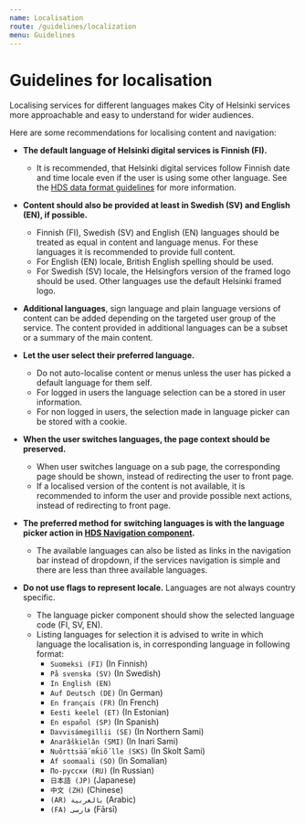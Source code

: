 ```yaml
---
name: Localisation
route: /guidelines/localization
menu: Guidelines
---
```




# Guidelines for localisation
<LargeParagraph>
    Localising services for different languages makes City of Helsinki services more approachable and easy to understand for wider audiences.
</LargeParagraph>

Here are some recommendations for localising content and navigation:

- **The default language of Helsinki digital services is Finnish (FI).**
  - It is recommended, that Helsinki digital services follow Finnish date and time locale even if the user is using some other language. See the [HDS data format guidelines](https://hds.hel.fi/guidelines/data-formats "HDS data format guidelines") for more information.
- **Content should also be provided at least in Swedish (SV) and English (EN), if possible.**
  - Finnish (FI), Swedish (SV) and English (EN) languages should be treated as equal in content and language menus. For these languages it is recommended to provide full content.
  - For English (EN) locale, British English spelling should be used.
  - For Swedish (SV) locale, the Helsingfors version of the framed logo should be used. Other languages use the default Helsinki framed logo.
- **Additional languages**, sign language and plain language versions of content can be added depending on the targeted user group of the service. The content provided in additional languages can be a subset or a summary of the main content.


- **Let the user select their preferred language.**
  - Do not auto-localise content or menus unless the user has picked a default language for them self. 
  - For logged in users the language selection can be a stored in user information.
  - For non logged in users, the selection made in language picker can be stored with a cookie.
- **When the user switches languages, the page context should be preserved.**
  - When user switches language on a sub page, the corresponding page should be shown, instead of redirecting the user to front page.
  - If a localised version of the content is not available, it is recommended to inform the user and provide possible next actions, instead of redirecting to front page.
- **The preferred method for switching languages is with the language picker action in [HDS Navigation component](https://hds.hel.fi/components/navigation "HDS Navigation component documentation").**
  - The available languages can also be listed as links in the navigation bar instead of dropdown, if the services navigation is simple and there are less than three available languages.
- **Do not use flags to represent locale.** Languages are not always country specific.
  - The language picker component should show the selected language code (FI, SV, EN). 
  - Listing languages for selection it is advised to write in which language the localisation is, in corresponding language in following format:
    - `Suomeksi (FI)` (In Finnish)
    - `På svenska (SV)` (In Swedish)
    - `In English (EN)`
    - `Auf Deutsch (DE)` (In German)
    - `En français (FR)` (In French)
    - `Eesti keelel (ET)` (In Estonian)
    - `En español (SP)` (In Spanish)
    - `Davvisámegillii (SE)` (In Northern Sami)
    - `Anarâškielân (SMI)` (In Inari Sami)
    - `Nuõrttsää´mǩiõ´lle (SKS)` (In Skolt Sami)
    - `Af soomaali (SO)` (In Somalian)
    - `По-русски (RU)` (In Russian)
    - `日本語 (JP)` (Japanese)
    - `中文 (ZH)` (Chinese)
    - `(AR) بالعربية` (Arabic)
    - `(FA) فارسی` (Fārsī)